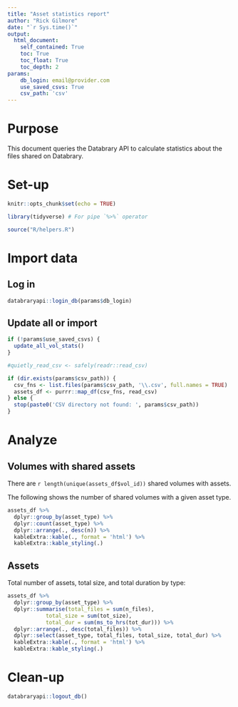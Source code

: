 ```yaml
---
title: "Asset statistics report"
author: "Rick Gilmore"
date: "`r Sys.time()`"
output: 
  html_document:
    self_contained: True
    toc: True
    toc_float: True
    toc_depth: 2
params:
    db_login: email@provider.com
    use_saved_csvs: True
    csv_path: 'csv'
---
```


# Purpose

This document queries the Databrary API to calculate statistics about the files shared on Databrary.

# Set-up

```r
knitr::opts_chunk$set(echo = TRUE)

library(tidyverse) # For pipe `%>%` operator

source("R/helpers.R")
```

# Import data

## Log in

```r
databraryapi::login_db(params$db_login)
```

## Update all or import

```r
if (!params$use_saved_csvs) {
  update_all_vol_stats()
}

#quietly_read_csv <- safely(readr::read_csv)

if (dir.exists(params$csv_path)) {
  csv_fns <- list.files(params$csv_path, '\\.csv', full.names = TRUE)
  assets_df <- purrr::map_df(csv_fns, read_csv)
} else {
  stop(paste0('CSV directory not found: ', params$csv_path))
}
```

# Analyze

## Volumes with shared assets

There are `r length(unique(assets_df$vol_id))` shared volumes with assets.

The following shows the number of shared volumes with a given asset type.

```r
assets_df %>%
  dplyr::group_by(asset_type) %>%
  dplyr::count(asset_type) %>%
  dplyr::arrange(., desc(n)) %>%
  kableExtra::kable(., format = 'html') %>%
  kableExtra::kable_styling(.)
```

## Assets

Total number of assets, total size, and total duration by type:

```r
assets_df %>%
  dplyr::group_by(asset_type) %>%
  dplyr::summarise(total_files = sum(n_files),
            total_size = sum(tot_size),
            total_dur = sum(ms_to_hrs(tot_dur))) %>%
  dplyr::arrange(., desc(total_files)) %>%
  dplyr::select(asset_type, total_files, total_size, total_dur) %>%
  kableExtra::kable(., format = 'html') %>%
  kableExtra::kable_styling(.)
```

# Clean-up

```r
databraryapi::logout_db()
```

